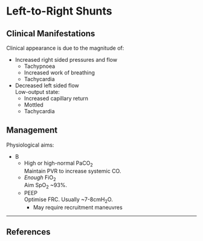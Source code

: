 # Left-to-Right Shunts


## Clinical Manifestations

Clinical appearance is due to the magnitude of:

* Increased right sided pressures and flow
	* Tachypnoea
	* Increased work of breathing
	* Tachycardia
* Decreased left sided flow  
Low-output state:
	* Increased capillary return
	* Mottled
	* Tachycardia


## Management

Physiological aims:

* B
	* High or high-normal PaCO<sub>2</sub>  
	Maintain PVR to increase systemic CO.
	* *Enough* FiO<sub>2</sub>  
	Aim SpO<sub>2</sub> ~93%.
	* PEEP  
	Optimise FRC. Usually ~7-8cmH<sub>2</sub>O.
		* May require recruitment maneuvres

---

## References

